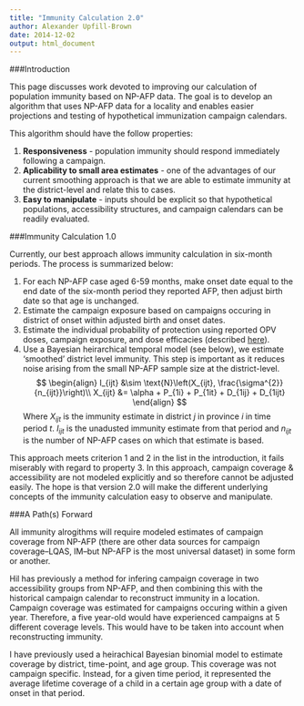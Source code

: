 ```yaml
---
title: "Immunity Calculation 2.0"
author: Alexander Upfill-Brown
date: 2014-12-02
output: html_document
---
```


###Introduction

This page discusses work devoted to improving our calculation of population immunity based on NP-AFP data. The goal is to develop an algorithm that uses NP-AFP data for a locality and enables easier projections and testing of hypothetical immunization campaign calendars.

This algorithm should have the follow properties:

  1. **Responsiveness** - population immunity should respond immediately following a campaign.
  2. **Aplicability to small area estimates** - one of the advantages of our current smoothing approach is that we are able to estimate immunity at the district-level and relate this to cases.
  3. **Easy to manipulate** - inputs should be explicit so that hypothetical populations, accessibility structures, and campaign calendars can be readily evaluated.
  
###Immunity Calculation 1.0

Currently, our best approach allows immunity calculation in six-month periods. The process is summarized below:

  1. For each NP-AFP case aged 6-59 months, make onset date equal to the end date of the six-month period they reported AFP, then adjust birth date so that age is unchanged.
  2. Estimate the campaign exposure based on campaigns occuring in district of onset within adjusted birth and onset dates.
  3. Estimate the individual probability of protection using reported OPV doses, campaign exposure, and dose efficacies (described [here](<http://amupfill.github.io/IPV_Immunity_Calculation/#immunity-calulcation-function>)).
  4. Use a Bayesian heirarchical temporal model (see below), we estimate 'smoothed' district level immunity. This step is important as it reduces noise arising from the small NP-AFP sample size at the district-level.
  $$
  \begin{align}
    I_{ijt} &\sim \text{N}\left(X_{ijt},  \frac{\sigma^{2}}{n_{ijt}}\right)\\
    X_{ijt} &= \alpha + P_{1i} + P_{1it} + D_{1ij} + D_{1ijt}
  \end{align}
  $$
  Where $X_{ijt}$ is the immunity estimate in district $j$ in province $i$ in time period $t$. $I_{ijt}$ is the unadusted immunity estimate from that period and $n_{ijt}$ is the number of NP-AFP cases on which that estimate is based.
  
This approach meets criterion 1 and 2 in the list in the introduction, it fails miserably with regard to property 3. In this approach, campaign coverage & accessibility are not modeled explicitly and so therefore cannot be adjusted easily. The hope is that version 2.0 will make the different underlying concepts of the immunity calculation easy to observe and manipulate.

###A Path(s) Forward

All immunity alrogithms will require modeled estimates of campaign coverage from NP-AFP (there are other data sources for campaign coverage--LQAS, IM--but NP-AFP is the most universal dataset) in some form or another.

Hil has previously a method for infering campaign coverage in two accessibility groups from NP-AFP, and then combining this with the historical campaign calendar to reconstruct immunity in a location. Campaign coverage was estimated for campaigns occuring within a given year. Therefore, a five year-old would have experienced campaigns at 5 different coverage levels. This would have to be taken into account when reconstructing immunity.

I have previously used a heirachical Bayesian binomial model to estimate coverage by district, time-point, and age group. This coverage was not campaign specific. Instead, for a given time period, it represented the average lifetime coverage of a child in a certain age group with a date of onset in that period.
